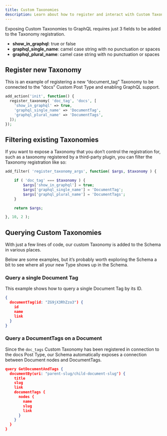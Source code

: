 ```yaml
---
title: Custom Taxonomies
description: Learn about how to register and interact with Custom Taxonomies using WPGraphQL
---
```


Exposing Custom Taxonomies to GraphQL requires just 3 fields to be added to the Taxonomy registration.

- **show_in_graphql**: true or false
- **graphql_single_name**: camel case string with no punctuation or spaces
- **graphql_plural_name**: camel case string with no punctuation or spaces


## Register new Taxonomy

This is an example of registering a new “document_tag” Taxonomy to be connected to the "docs"
Custom Post Type and enabling GraphQL support.

```php
add_action('init', function() {
  register_taxonomy( 'doc_tag', 'docs', [
    'show_in_graphql' => true,
    'graphql_single_name' => 'DocumentTag',
    'graphql_plural_name' => 'DocumentTags',
  ]);
});
```

## Filtering existing Taxonomies

If you want to expose a Taxonomy that you don’t control the registration for, such as a taxonomy
registered by a third-party plugin, you can filter the Taxonomy registration like so:

```php
add_filter( 'register_taxonomy_args', function( $args, $taxonomy ) {

	if ( 'doc_tag' === $taxonomy ) {
		$args['show_in_graphql'] = true;
		$args['graphql_single_name'] = 'DocumentTag';
		$args['graphql_plural_name'] = 'DocumentTags';
	}

	return $args;

}, 10, 2 );

```

## Querying Custom Taxonomies
With just a few lines of code, our custom Taxonomy is added to the Schema in various places.

Below are some examples, but it’s probably worth exploring the Schema a bit to see where all your
new Type shows up in the Schema.

### Query a single Document Tag
This example shows how to query a single Document Tag by its ID.

```json
{
  documentTag(id: "ZG9jX3RhZzo3") {
    id
    name
    link
  }
}
```

### Query a DocumentTags on a Document

Since the `doc_tags` Custom Taxonomy has been registered in connection to the docs Post Type, our
Schema automatically exposes a connection between Document nodes and DocumentTags.

```json
query GetDocumentAndTags {
  documentBy(uri: "parent-slug/child-document-slug") {
    title
    slug
    link
    documentTags {
      nodes {
        name
        slug
        link
      }
    }
  }
}
```
